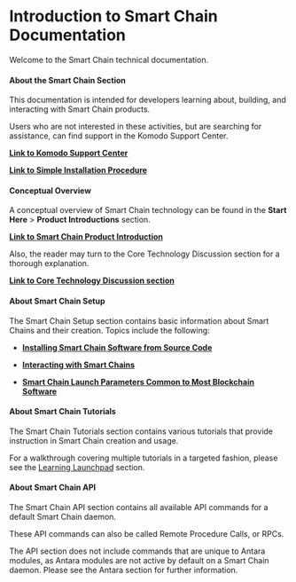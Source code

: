 
# Introduction to Smart Chain Documentation

Welcome to the Smart Chain technical documentation.

#### About the Smart Chain Section

This documentation is intended for developers learning about, building, and interacting with Smart Chain products.

Users who are not interested in these activities, but are searching for assistance, can find support in the Komodo Support Center.

[<b>Link to Komodo Support Center</b>](https://support.komodoplatform.com/support/home)

[<b>Link to Simple Installation Procedure</b>](/start-here/about-komodo-platform/simple-installations#simple-installations)

#### Conceptual Overview

A conceptual overview of Smart Chain technology can be found in the <b>Start Here</b> > <b>Product Introductions</b> section.

[<b>Link to Smart Chain Product Introduction</b>](/start-here/about-komodo-platform/product-introductions#antara-smart-chains)

Also, the reader may turn to the Core Technology Discussion section for a thorough explanation.

[<b>Link to Core Technology Discussion section</b>](/start-here/core-technology-discussions/)

#### About Smart Chain Setup

The Smart Chain Setup section contains basic information about Smart Chains and their creation. Topics include the following:

*   [<b>Installing Smart Chain Software from Source Code</b>](/smart-chains/setup/installing-from-source#installing-smart-chain-software-from-source-code)

*   [<b>Interacting with Smart Chains</b>](/smart-chains/setup/interacting-with-smart-chains)

*   [<b>Smart Chain Launch Parameters Common to Most Blockchain Software</b>](/smart-chains/setup/common-runtime-parameters)

#### About Smart Chain Tutorials

The Smart Chain Tutorials section contains various tutorials that provide instruction in Smart Chain creation and usage.

For a walkthrough covering multiple tutorials in a targeted fashion, please see the [Learning Launchpad](/start-here/learning-launchpad/) section.

#### About Smart Chain API

The Smart Chain API section contains all available API commands for a default Smart Chain daemon.

These API commands can also be called Remote Procedure Calls, or RPCs.

The API section does not include commands that are unique to Antara modules, as Antara modules are not active by default on a Smart Chain daemon. Please see the Antara section for further information.
